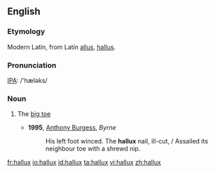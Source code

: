 ==English==
===Etymology===
Modern Latin, from Latin [[allus]], [[hallus]].

===Pronunciation===
[[IPA]]: /'hæləks/

===Noun===
{{en-noun|halluces|pl2=halluxes}}

# {{anatomy}} The [[big toe]]
#*'''1995''', [[w:Anthony Burgess|Anthony Burgess]], ''Byrne''
#*:His left foot winced.  The '''hallux''' nail, ill-cut, / Assailed its neighbour toe with a shrewd nip.

[[fr:hallux]]
[[io:hallux]]
[[id:hallux]]
[[ta:hallux]]
[[vi:hallux]]
[[zh:hallux]]
